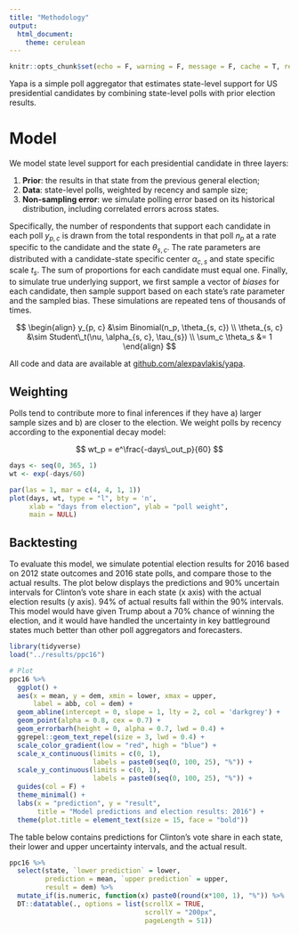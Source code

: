 ```yaml
---
title: "Methodology"
output: 
  html_document:
    theme: cerulean
---
```


```r
knitr::opts_chunk$set(echo = F, warning = F, message = F, cache = T, resuts = F)
```


Yapa is a simple poll aggregator that estimates state-level support for US presidential candidates by combining state-level polls with prior election results.  

# Model

We model state level support for each presidential candidate in three layers:

1) **Prior**: the results in that state from the previous general election;
2) **Data**: state-level polls, weighted by recency and sample size;
3) **Non-sampling error**: we simulate polling error based on its historical distribution, including correlated errors across states.

Specifically, the number of respondents that support each candidate in each poll $y_{p, c}$ is drawn from the total respondents in that poll $n_p$ at a rate specific to the candidate and the state $\theta_{s, c}$.  The rate parameters are distributed with a candidate-state specific center $\alpha_{c, s}$ and state specific scale $t_s$.  The sum of proportions for each candidate must equal one.  Finally, to simulate true underlying support, we first sample a vector of *biases* for each candidate, then sample support based on each state's rate parameter and the sampled bias.  These simulations are repeated tens of thousands of times.

$$
\begin{align}
y_{p, c} &\sim Binomial(n_p, \theta_{s, c}) \\
\theta_{s, c} &\sim Student\_t(\nu, \alpha_{s, c}, \tau_{s}) \\
\sum_c \theta_s &= 1 
\end{align}
$$

All code and data are available at [github.com/alexpavlakis/yapa](https://github.com/alexpavlakis/yapa).

## Weighting 

Polls tend to contribute more to final inferences if they have a) larger sample sizes and b) are closer to the election. We weight polls by recency according to the exponential decay model:

$$
wt_p = e^\frac{-days\_out_p}{60}
$$

```r
days <- seq(0, 365, 1)
wt <- exp(-days/60)

par(las = 1, mar = c(4, 4, 1, 1))
plot(days, wt, type = "l", bty = 'n', 
     xlab = "days from election", ylab = "poll weight",
     main = NULL)
```

## Backtesting

To evaluate this model, we simulate potential election results for 2016 based on 2012 state outcomes and 2016 state polls, and compare those to the actual results.  The plot below displays the predictions and 90% uncertain intervals for Clinton's vote share in each state (x axis) with the actual election results (y axis).  94% of actual results fall within the 90% intervals.  This model would have given Trump about a 70% chance of winning the election, and it would have handled the uncertainty in key battleground states much better than other poll aggregators and forecasters.

```r
library(tidyverse)
load("../results/ppc16")

# Plot
ppc16 %>%
  ggplot() +
  aes(x = mean, y = dem, xmin = lower, xmax = upper, 
      label = abb, col = dem) + 
  geom_abline(intercept = 0, slope = 1, lty = 2, col = 'darkgrey') +
  geom_point(alpha = 0.8, cex = 0.7) +  
  geom_errorbarh(height = 0, alpha = 0.7, lwd = 0.4) +
  ggrepel::geom_text_repel(size = 3, lwd = 0.4) +
  scale_color_gradient(low = "red", high = "blue") +
  scale_x_continuous(limits = c(0, 1),
                     labels = paste0(seq(0, 100, 25), "%")) +
  scale_y_continuous(limits = c(0, 1),
                     labels = paste0(seq(0, 100, 25), "%")) +
  guides(col = F) +
  theme_minimal() +
  labs(x = "prediction", y = "result",
       title = "Model predictions and election results: 2016") +
  theme(plot.title = element_text(size = 15, face = "bold")) 

```

The table below contains predictions for Clinton's vote share in each state, their lower and upper uncertainty intervals, and the actual result.
```r
ppc16 %>%
  select(state, `lower prediction` = lower,
         prediction = mean, `upper prediction` = upper, 
         result = dem) %>%
  mutate_if(is.numeric, function(x) paste0(round(x*100, 1), "%")) %>%
  DT::datatable(., options = list(scrollX = TRUE, 
                                  scrollY = "200px",
                                  pageLength = 51))

```

